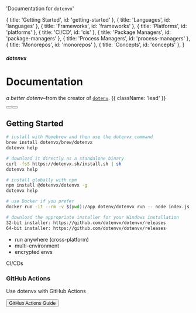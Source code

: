 


  'Documentation for `dotenvx`'

  { title: 'Getting Started', id: 'getting-started' },
  { title: 'Languages', id: 'languages' },
  { title: 'Frameworks', id: 'frameworks' },
  { title: 'Platforms', id: 'platforms' },
  { title: 'CI/CD', id: 'cis' },
  { title: 'Package Managers', id: 'package-managers' },
  { title: 'Process Managers', id: 'process-managers' },
  { title: 'Monorepos', id: 'monorepos' },
  { title: 'Concepts', id: 'concepts' },
]

<HeroPattern />

##### dotenvx
# Documentation

*a better dotenv*–from the creator of [`dotenv`](https://github.com/motdotla/dotenv). {{ className: 'lead' }}

<div className="not-prose mt-6 mb-16 flex gap-3">
  <Button href="/docs/quickstart" arrow="right" children="Quickstart" />
  <Button href="/docs/install" variant="outline" children="Installation" />
</div>

## Getting Started

<CodeGroup>

```bash {{ title: "Brew" }}
# install with Homebrew and then use the dotenvx command
brew install dotenvx/brew/dotenvx
dotenvx help
```

```bash {{ title: "Curl" }}
# download it directly as a standalone binary
curl -fsS https://dotenvx.sh/install.sh | sh
dotenvx help
```

```bash {{ title: "Npm" }}
# install globally with npm
npm install @dotenvx/dotenvx -g
dotenvx help
```

```bash {{ title: "Docker" }}
# use Docker if you prefer
docker run -it --rm -v $(pwd):/app dotenv/dotenvx run -- node index.js
```

```bash {{ title: "Windows" }}
# download the appropriate installer for your Windows installation
32-bit installer: https://github.com/dotenvx/dotenvx/releases
64-bit installer: https://github.com/dotenvx/dotenvx/releases
```

</CodeGroup>

* run anywhere (cross-platform)
* multi-environment
* encrypted envs

<Languages/>
<Frameworks/>
<Platforms includeNode="true"/>

<Heading level={2} id="cis">
  CI/CDs
</Heading>
<div className="not-prose mt-4 grid grid-cols-1 gap-x-6 gap-y-10 border-t border-zinc-900/5 pt-10 dark:border-white/5 sm:grid-cols-2 xl:max-w-none xl:grid-cols-3">
  <div key="github-actions" className="flex flex-row-reverse gap-6">
    <div className="flex-auto">
      <h3 className="text-sm font-semibold text-zinc-900 dark:text-white">
        GitHub Actions
      </h3>
      <p className="mt-1 text-sm text-zinc-600 dark:text-zinc-400">Use dotenvx with GitHub Actions</p>
      <p className="mt-4"><Button href="/docs/cis/github-actions" variant="text" arrow="right">GitHub Actions Guide</Button></p>
    </div>
    <GitHubIcon className="h-9 w-9 text-[#181717] dark:invert"/>
  </div>
</div>

<PackageManagers/>
<ProcessManagers/>
<Monorepos/>
<Concepts/>
